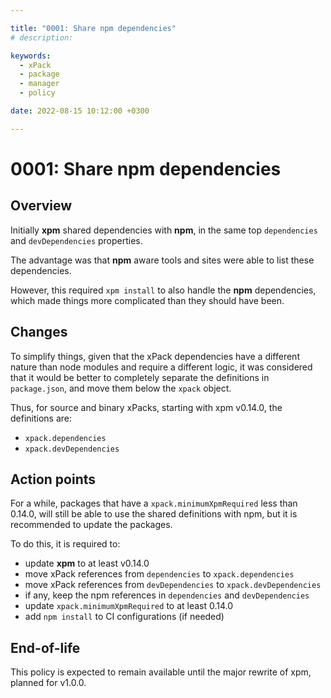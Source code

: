 ```yaml
---

title: "0001: Share npm dependencies"
# description:

keywords:
  - xPack
  - package
  - manager
  - policy

date: 2022-08-15 10:12:00 +0300

---
```


# 0001: Share npm dependencies

## Overview

Initially **xpm** shared dependencies with **npm**, in the same top
`dependencies` and `devDependencies` properties.

The advantage was that **npm** aware tools and sites were able to list
these dependencies.

However, this required `xpm install` to also handle the **npm** dependencies,
which made things more complicated than they should have been.

## Changes

To simplify things, given that the xPack dependencies have a different
nature than node modules and require a different logic, it was considered
that it would be better to completely separate the definitions in
`package.json`, and move them below the `xpack` object.

Thus, for source and binary xPacks, starting with xpm v0.14.0,
the definitions are:

- `xpack.dependencies`
- `xpack.devDependencies`

## Action points

For a while, packages that have a `xpack.minimumXpmRequired` less than 0.14.0,
will still be able to use the shared definitions with npm,
but it is recommended to update the packages.

To do this, it is required to:

- update **xpm** to at least v0.14.0
- move xPack references from `dependencies` to `xpack.dependencies`
- move xPack references from `devDependencies` to `xpack.devDependencies`
- if any, keep the npm references in `dependencies` and `devDependencies`
- update `xpack.minimumXpmRequired` to at least 0.14.0
- add `npm install` to CI configurations (if needed)

## End-of-life

This policy is expected to remain available until the major rewrite of xpm,
planned for v1.0.0.
